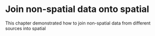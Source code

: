 #  Join non-spatial data onto spatial {#joining}

This chapter demonstrated how to join non-spatial data from different sources into spatial